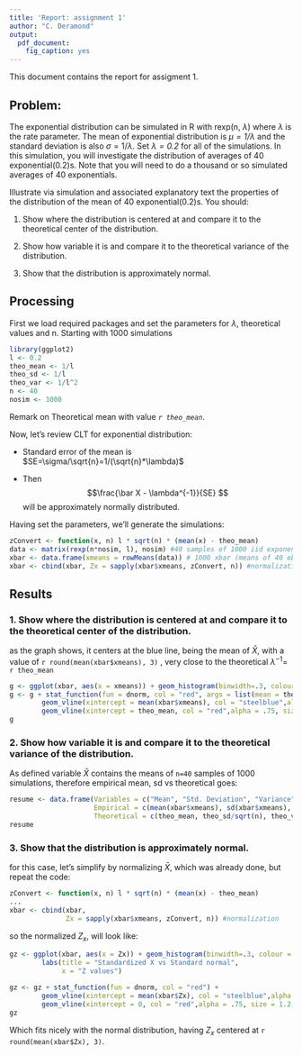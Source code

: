 ```yaml
---
title: 'Report: assignment 1'
author: "C. Deramond"
output:
  pdf_document:
    fig_caption: yes
---
```


This document contains the report for assigment 1. 

## Problem:

The exponential distribution can be simulated in R with rexp(n, $\lambda$) where $\lambda$ is the rate parameter. The mean of exponential distribution is *$\mu=1/\lambda$* and the standard deviation is also $\sigma=1/\lambda$. Set *$\lambda=0.2$* for all of the simulations. In this simulation, you will investigate the distribution of averages of 40 exponential(0.2)s. Note that you will need to do a thousand or so simulated averages of 40 exponentials.

Illustrate via simulation and associated explanatory text the properties of the distribution of the mean of 40 exponential(0.2)s.  You should:

1. Show where the distribution is centered at and compare it to the theoretical center of the distribution.

2. Show how variable it is and compare it to the theoretical variance of the distribution.

3. Show that the distribution is approximately normal.

## Processing
First we load required packages and set the parameters for $\lambda$, theoretical values and n. Starting with 1000 simulations

```r
library(ggplot2)
l <- 0.2
theo_mean <- 1/l
theo_sd <- 1/l
theo_var <- 1/l^2
n <- 40
nosim <- 1000
```

Remark on Theoretical mean with value *`r theo_mean`*.

Now, let's review CLT for exponential distribution:

- Standard error of the mean is $SE=\sigma/\sqrt{n}=1/(\sqrt{n}*\lambda)$ 

- Then $$\frac{\bar X - \lambda^{-1}}{SE} $$ will be approximately normally distributed.

Having set the parameters, we'll generate the simulations:

```r
zConvert <- function(x, n) l * sqrt(n) * (mean(x) - theo_mean) 
data <- matrix(rexp(n*nosim, l), nosim) #40 samples of 1000 iid exponential 
xbar <- data.frame(xmeans = rowMeans(data)) # 1000 xbar (means of 40 observations)
xbar <- cbind(xbar, Zx = sapply(xbar$xmeans, zConvert, n)) #normalization

```


## Results

### 1. Show where the distribution is centered at and compare it to the theoretical center of the distribution.

as the graph shows, it centers at the blue line, being the mean of $\bar X$, with a value of `r round(mean(xbar$xmeans), 3)` , very close to the theoretical  $\lambda^{-1}=$ `r theo_mean`

```r
g <- ggplot(xbar, aes(x = xmeans)) + geom_histogram(binwidth=.3, colour = "black", aes(y = ..density..)) 
g <- g + stat_function(fun = dnorm, col = "red", args = list(mean = theo_mean, sd = theo_sd/sqrt(n))) +
        geom_vline(xintercept = mean(xbar$xmeans), col = "steelblue",alpha = .75, size = 1.2) +
        geom_vline(xintercept = theo_mean, col = "red",alpha = .75, size = 1.2, linetype = "dashed") 
g
```






### 2. Show how variable it is and compare it to the theoretical variance of the distribution.

As defined variable $\bar X$ contains the means of `n=40` samples of 1000 simulations, therefore empirical mean, sd  vs theoretical goes:

```r
resume <- data.frame(Variables = c("Mean", "Std. Deviation", "Variance" ),
                     Empirical = c(mean(xbar$xmeans), sd(xbar$xmeans), var(xbar$xmeans)),
                     Theoretical = c(theo_mean, theo_sd/sqrt(n), theo_var/n)) 
resume
```

### 3. Show that the distribution is approximately normal.

for this case, let's simplify by normalizing $\bar X$, which was already done, but repeat the code: 

```r
zConvert <- function(x, n) l * sqrt(n) * (mean(x) - theo_mean)
...
xbar <- cbind(xbar, 
              Zx = sapply(xbar$xmeans, zConvert, n)) #normalization
```

so the normalized $Z_x$, will look like:

```r
gz <- ggplot(xbar, aes(x = Zx)) + geom_histogram(binwidth=.3, colour = "black", aes(y = ..density..)) + 
        labs(title = "Standardized X vs Standard normal", 
             x = "Z values")

gz <- gz + stat_function(fun = dnorm, col = "red") +
        geom_vline(xintercept = mean(xbar$Zx), col = "steelblue",alpha = .75, size = 1.2) +
        geom_vline(xintercept = 0, col = "red",alpha = .75, size = 1.2, linetype = "dashed") 
gz

```

Which fits nicely with the normal distribution, having $Z_x$ centered at `r round(mean(xbar$Zx), 3)`.



